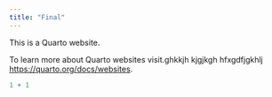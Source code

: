 ```yaml
---
title: "Final"
---
```


This is a Quarto website.

To learn more about Quarto websites visit.ghkkjh kjgjkgh hfxgdfjgkhlj <https://quarto.org/docs/websites>.

```r
1 + 1
```
